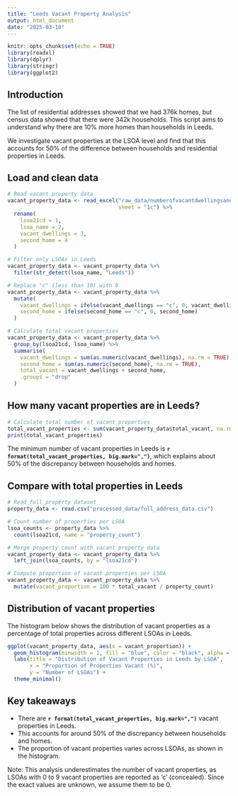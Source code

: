```yaml
---
title: "Leeds Vacant Property Analysis"
output: html_document
date: "2025-03-10"
---
```


```r
knitr::opts_chunk$set(echo = TRUE)
library(readxl)
library(dplyr)
library(stringr)
library(ggplot2)
```

## Introduction

The list of residential addresses showed that we had 376k homes, but census data showed that there were 342k households.
This script aims to understand why there are 10% more homes than households in Leeds.

We investigate vacant properties at the LSOA level and find that this accounts for 50% of the difference between households and residential properties in Leeds.

## Load and clean data

```r
# Read vacant property data
vacant_property_data <- read_excel("raw_data/numberofvacantdwellingsandsecondhomes.xlsx", 
                                   sheet = "1c") %>%
  rename(
    lsoa21cd = 1,         
    lsoa_name = 2,         
    vacant_dwellings = 3,  
    second_home = 4        
  )

# Filter only LSOAs in Leeds
vacant_property_data <- vacant_property_data %>%
  filter(str_detect(lsoa_name, "Leeds"))

# Replace "c" (less than 10) with 0
vacant_property_data <- vacant_property_data %>%
  mutate(
    vacant_dwellings = ifelse(vacant_dwellings == "c", 0, vacant_dwellings),
    second_home = ifelse(second_home == "c", 0, second_home)
  )

# Calculate total vacant properties
vacant_property_data <- vacant_property_data %>%
  group_by(lsoa21cd, lsoa_name) %>%
  summarise(
    vacant_dwellings = sum(as.numeric(vacant_dwellings), na.rm = TRUE),
    second_home = sum(as.numeric(second_home), na.rm = TRUE),
    total_vacant = vacant_dwellings + second_home,
    .groups = "drop"
  )
```

## How many vacant properties are in Leeds?

```r
# Calculate total number of vacant properties
total_vacant_properties <- sum(vacant_property_data$total_vacant, na.rm = TRUE)
print(total_vacant_properties)
```

The minimum number of vacant properties in Leeds is **`r format(total_vacant_properties, big.mark=",")`**, which explains about 50% of the discrepancy between households and homes.

## Compare with total properties in Leeds
```r
# Read full property dataset
property_data <- read.csv("processed_data/full_address_data.csv")

# Count number of properties per LSOA
lsoa_counts <- property_data %>%
  count(lsoa21cd, name = "property_count")

# Merge property count with vacant property data
vacant_property_data <- vacant_property_data %>%
  left_join(lsoa_counts, by = "lsoa21cd")

# Compute proportion of vacant properties per LSOA
vacant_property_data <- vacant_property_data %>%
  mutate(vacant_proportion = 100 * total_vacant / property_count)
```

## Distribution of vacant properties

The histogram below shows the distribution of vacant properties as a percentage of total properties across different LSOAs in Leeds.


```r
ggplot(vacant_property_data, aes(x = vacant_proportion)) +  
  geom_histogram(binwidth = 1, fill = "blue", color = "black", alpha = 0.7) +  
  labs(title = "Distribution of Vacant Properties in Leeds by LSOA",
       x = "Proportion of Properties Vacant (%)",
       y = "Number of LSOAs") +
  theme_minimal()
```

## Key takeaways

- There are  **`r format(total_vacant_properties, big.mark=",")`** vacant properties in Leeds.
- This accounts for around 50% of the discrepancy between households and homes.
- The proportion of vacant properties varies across LSOAs, as shown in the histogram.

Note: This analysis underestimates the number of vacant properties, as LSOAs with 0 to 9 vacant properties are reported as ‘c’ (concealed). Since the exact values are unknown, we assume them to be 0.